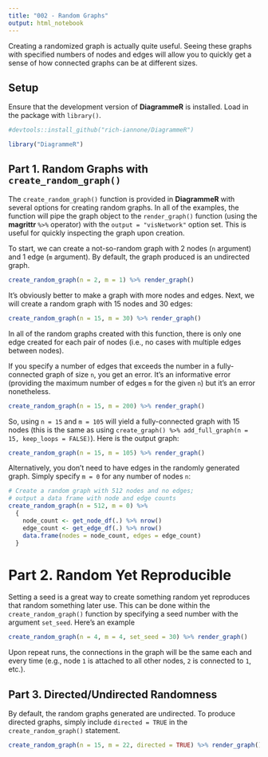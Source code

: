 ```yaml
---
title: "002 - Random Graphs"
output: html_notebook
---
```


Creating a randomized graph is actually quite useful. Seeing these graphs with specified numbers of nodes and edges will allow you to quickly get a sense of how connected graphs can be at different sizes.

## Setup

Ensure that the development version of **DiagrammeR** is installed. Load in the package with `library()`.

```r
#devtools::install_github("rich-iannone/DiagrammeR")

library("DiagrammeR")
```

## Part 1. Random Graphs with `create_random_graph()`

The `create_random_graph()` function is provided in **DiagrammeR** with several options for creating random graphs. In all of the examples, the function will pipe the graph object to the `render_graph()` function (using the **magrittr** `%>%` operator) with the `output = "visNetwork"` option set. This is useful for quickly inspecting the graph upon creation.

To start, we can create a not-so-random graph with 2 nodes (`n` argument) and 1 edge (`m` argument). By default, the graph produced is an undirected graph.

```r
create_random_graph(n = 2, m = 1) %>% render_graph()
```

It's obviously better to make a graph with more nodes and edges. Next, we will create a random graph with 15 nodes and 30 edges:

```r
create_random_graph(n = 15, m = 30) %>% render_graph()
```

In all of the random graphs created with this function, there is only one edge created for each pair of nodes (i.e., no cases with multiple edges between nodes).

If you specify a number of edges that exceeds the number in a fully-connected graph of size `n`, you get an error. It's an informative error (providing the maximum number of edges `m` for the given `n`) but it's an error nonetheless.

```r
create_random_graph(n = 15, m = 200) %>% render_graph()
```

So, using `n = 15` and `m = 105` will yield a fully-connected graph with 15 nodes (this is the same as using `create_graph() %>% add_full_graph(n = 15, keep_loops = FALSE)`). Here is the output graph:

```r
create_random_graph(n = 15, m = 105) %>% render_graph()
```

Alternatively, you don't need to have edges in the randomly generated graph. Simply specify `m = 0` for any number of nodes `n`:

```r
# Create a random graph with 512 nodes and no edges;
# output a data frame with node and edge counts
create_random_graph(n = 512, m = 0) %>%
  {
    node_count <- get_node_df(.) %>% nrow()
    edge_count <- get_edge_df(.) %>% nrow()
    data.frame(nodes = node_count, edges = edge_count)
  }
```

# Part 2. Random Yet Reproducible

Setting a seed is a great way to create something random yet reproduces that random something later use. This can be done within the `create_random_graph()` function by specifying a seed number with the argument `set_seed`. Here's an example

```r
create_random_graph(n = 4, m = 4, set_seed = 30) %>% render_graph()
```

Upon repeat runs, the connections in the graph will be the same each and every time (e.g., node `1` is attached to all other nodes, `2` is connected to `1`, etc.).

## Part 3. Directed/Undirected Randomness

By default, the random graphs generated are undirected. To produce directed graphs, simply include `directed = TRUE` in the `create_random_graph()` statement.

```r
create_random_graph(n = 15, m = 22, directed = TRUE) %>% render_graph()
```
